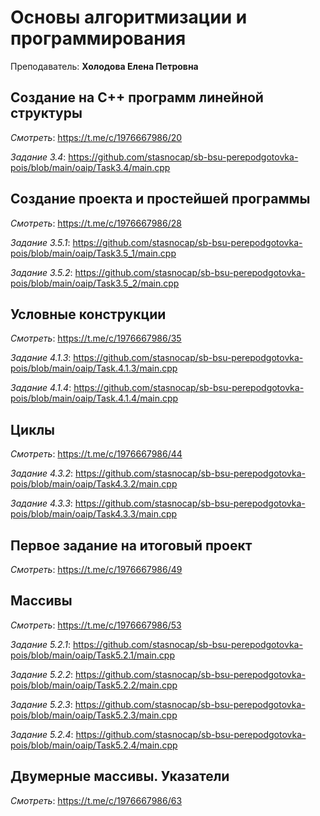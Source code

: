 ﻿# Основы алгоритмизации и программирования

Преподаватель: **Холодова Елена Петровна**

## Создание на С++ программ линейной структуры

*Смотреть*: https://t.me/c/1976667986/20

*Задание 3.4*: https://github.com/stasnocap/sb-bsu-perepodgotovka-pois/blob/main/oaip/Task3.4/main.cpp

## Создание проекта и простейшей программы

*Смотреть*: https://t.me/c/1976667986/28

*Задание 3.5.1*: https://github.com/stasnocap/sb-bsu-perepodgotovka-pois/blob/main/oaip/Task3.5_1/main.cpp

*Задание 3.5.2*: https://github.com/stasnocap/sb-bsu-perepodgotovka-pois/blob/main/oaip/Task3.5_2/main.cpp

## Условные конструкции

*Смотреть*: https://t.me/c/1976667986/35

*Задание 4.1.3*: https://github.com/stasnocap/sb-bsu-perepodgotovka-pois/blob/main/oaip/Task.4.1.3/main.cpp

*Задание 4.1.4*: https://github.com/stasnocap/sb-bsu-perepodgotovka-pois/blob/main/oaip/Task.4.1.4/main.cpp

## Циклы

*Смотреть*: https://t.me/c/1976667986/44

*Задание 4.3.2*: https://github.com/stasnocap/sb-bsu-perepodgotovka-pois/blob/main/oaip/Task4.3.2/main.cpp

*Задание 4.3.3*: https://github.com/stasnocap/sb-bsu-perepodgotovka-pois/blob/main/oaip/Task4.3.3/main.cpp

## Первое задание на итоговый проект

*Смотреть*: https://t.me/c/1976667986/49

## Массивы

*Смотреть*: https://t.me/c/1976667986/53

*Задание 5.2.1*: https://github.com/stasnocap/sb-bsu-perepodgotovka-pois/blob/main/oaip/Task5.2.1/main.cpp

*Задание 5.2.2*: https://github.com/stasnocap/sb-bsu-perepodgotovka-pois/blob/main/oaip/Task5.2.2/main.cpp

*Задание 5.2.3*: https://github.com/stasnocap/sb-bsu-perepodgotovka-pois/blob/main/oaip/Task5.2.3/main.cpp

*Задание 5.2.4*: https://github.com/stasnocap/sb-bsu-perepodgotovka-pois/blob/main/oaip/Task5.2.4/main.cpp

## Двумерные массивы. Указатели

*Смотреть*: https://t.me/c/1976667986/63